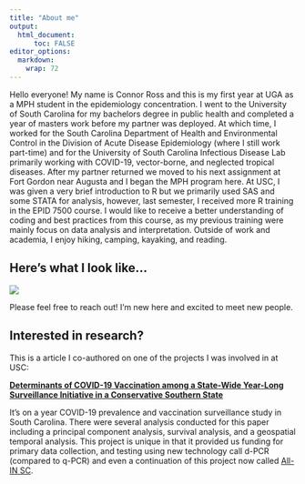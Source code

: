 ```yaml
---
title: "About me"
output: 
  html_document:
      toc: FALSE
editor_options: 
  markdown: 
    wrap: 72
---
```


Hello everyone! My name is Connor Ross and this is my first year at UGA
as a MPH student in the epidemiology concentration. I went to the
University of South Carolina for my bachelors degree in public health
and completed a year of masters work before my partner was deployed. At
which time, I worked for the South Carolina Department of Health and
Environmental Control in the Division of Acute Disease Epidemiology
(where I still work part-time) and for the University of South Carolina
Infectious Disease Lab primarily working with COVID-19, vector-borne,
and neglected tropical diseases. After my partner returned we moved to
his next assignment at Fort Gordon near Augusta and I began the MPH
program here. At USC, I was given a very brief introduction to R but we
primarily used SAS and some STATA for analysis, however, last semester,
I received more R training in the EPID 7500 course. I would like to
receive a better understanding of coding and best practices from this
course, as my previous training were mainly focus on data analysis and
interpretation. Outside of work and academia, I enjoy hiking, camping,
kayaking, and reading.

## Here's what I look like...

![](Ross,%20Connor%20DHEC%20ID%201.jpeg)

Please feel free to reach out! I'm new here and excited to meet new
people.

## Interested in research?

This is a article I co-authored on one of the projects I was involved in
at USC:

[**Determinants of COVID-19 Vaccination among a State-Wide Year-Long
Surveillance Initiative in a Conservative Southern
State**](https://www.mdpi.com/2076-393X/10/3/412?fbclid=IwAR0sOxb6EvRHxqv8IDZk0aeb2fee1pyCRFWHu7Ee6Bv_MDuJIpZ0uygSAXk)

It's on a year COVID-19 prevalence and vaccination surveillance study in
South Carolina. There were several analysis conducted for this paper
including a principal component analysis, survival analysis, and a
geospatial temporal analysis. This project is unique in that it provided
us funding for primary data collection, and testing using new technology
call d-PCR (compared to q-PCR) and even a continuation of this project
now called [All-IN SC](https://allin-sc.org/).
